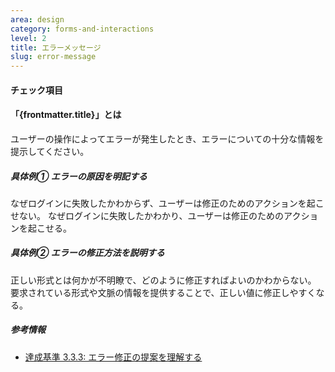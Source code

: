 ```yaml
---
area: design
category: forms-and-interactions
level: 2
title: エラーメッセージ
slug: error-message
---
```



#### チェック項目

<Checkpoint title="エラーの発生箇所と原因を具体的に記述する" />
<Checkpoint title="エラーの修正方法を説明する" />

#### 「{frontmatter.title}」とは

ユーザーの操作によってエラーが発生したとき、エラーについての十分な情報を提示してください。

##### 具体例① エラーの原因を明記する

<Cases>
  <Case type="bad" title="エラーの原因を明記しない">
    なぜログインに失敗したかわからず、ユーザーは修正のためのアクションを起こせない。
  </Case>
  <Case type="good" title="エラーの原因を明記する">
    なぜログインに失敗したかわかり、ユーザーは修正のためのアクションを起こせる。
  </Case>
</Cases>

##### 具体例② エラーの修正方法を説明する

<Cases>
  <Case type="bad" title="あいまいな修正指示">
    正しい形式とは何かが不明瞭で、どのように修正すればよいのかわからない。
  </Case>
  <Case type="good" title="具体的で明快な修正指示">
    要求されている形式や文脈の情報を提供することで、正しい値に修正しやすくなる。
  </Case>
</Cases>

##### 参考情報

- [達成基準 3.3.3: エラー修正の提案を理解する](https://waic.jp/translations/WCAG21/Understanding/error-suggestion.html)
